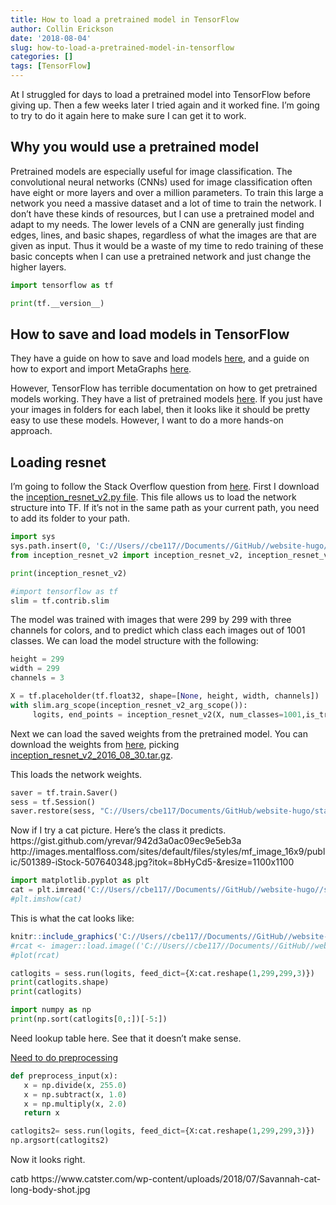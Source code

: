 ```yaml
---
title: How to load a pretrained model in TensorFlow
author: Collin Erickson
date: '2018-08-04'
slug: how-to-load-a-pretrained-model-in-tensorflow
categories: []
tags: [TensorFlow]
---
```


At I struggled for days to load a pretrained model into
TensorFlow before giving up.
Then a few weeks later I tried again and it worked fine.
I'm going to try to do it again here to make sure
I can get it to work.

## Why you would use a pretrained model

Pretrained models are especially useful for image classification.
The convolutional neural networks (CNNs) used for image classification
often have eight or more layers and over a million parameters.
To train this large a network you need a massive dataset
and a lot of time to train the network.
I don't have these kinds of resources,
but I can use a pretrained model and adapt to my needs.
The lower levels of a CNN are generally just finding
edges, lines, and basic shapes, regardless of what the
images are that are given as input.
Thus it would be a waste of my time to redo training of
these basic concepts when I can use a pretrained network
and just change the higher layers.

```python
import tensorflow as tf
```

```python
print(tf.__version__)
```

## How to save and load models in TensorFlow

They have a guide on how to save and load models
[here](https://www.tensorflow.org/guide/saved_model),
and a guide on how to export and import MetaGraphs
[here](https://www.tensorflow.org/api_guides/python/meta_graph).


However, TensorFlow has terrible documentation on how to get
pretrained models working.
They have a list of pretrained models
[here](https://github.com/tensorflow/models/tree/master/research/slim).
If you just have your images in folders for each label,
then it looks like it should be pretty easy to use these models.
However, I want to do a more hands-on approach.


## Loading resnet

I'm going to follow the Stack Overflow question from
[here](https://stackoverflow.com/questions/39969751/how-to-load-pre-trained-tensorflow-model-named-inception-by-google/43677411).
First I download the 
[inception_resnet_v2.py file](https://github.com/tensorflow/models/blob/master/research/slim/nets/inception_resnet_v2.py).
This file allows us to load the network structure into TF.
If it's not in the same path as your current path,
you need to add its folder to your path.

```python
import sys
sys.path.insert(0, 'C://Users//cbe117//Documents//GitHub//website-hugo//static//post//2018-08-04-how-to-load-a-pretrained-model-in-tensorflow')
from inception_resnet_v2 import inception_resnet_v2, inception_resnet_v2_arg_scope
```


```python
print(inception_resnet_v2)
```

```python
#import tensorflow as tf
slim = tf.contrib.slim
```


The model was trained with images that were 299 by 299
with three channels for colors, and to predict which class each
images out of 1001 classes.
We can load the model structure with the following:

```python
height = 299
width = 299
channels = 3

X = tf.placeholder(tf.float32, shape=[None, height, width, channels])
with slim.arg_scope(inception_resnet_v2_arg_scope()):
     logits, end_points = inception_resnet_v2(X, num_classes=1001,is_training=False)
```


Next we can load the saved weights from the pretrained model.
You can download the weights from 
[here](https://github.com/tensorflow/models/tree/master/research/slim),
picking [inception_resnet_v2_2016_08_30.tar.gz](http://download.tensorflow.org/models/inception_resnet_v2_2016_08_30.tar.gz).

This loads the network weights.

```python
saver = tf.train.Saver()
sess = tf.Session()
saver.restore(sess, "C://Users/cbe117/Documents/GitHub/website-hugo/static/post/2018-08-04-how-to-load-a-pretrained-model-in-tensorflow/inception_resnet_v2_2016_08_30.ckpt")
```


Now if I try a cat picture.
Here's the class it predicts.
https://gist.github.com/yrevar/942d3a0ac09ec9e5eb3a
http://images.mentalfloss.com/sites/default/files/styles/mf_image_16x9/public/501389-iStock-507640348.jpg?itok=8bHyCd5-&resize=1100x1100
```python
import matplotlib.pyplot as plt
cat = plt.imread('C://Users//cbe117//Documents//GitHub//website-hugo//static//post//2018-08-04-how-to-load-a-pretrained-model-in-tensorflow//cat299.jpg')
#plt.imshow(cat)
```

This is what the cat looks like:

```r
knitr::include_graphics('C://Users//cbe117//Documents//GitHub//website-hugo//static//post//2018-08-04-how-to-load-a-pretrained-model-in-tensorflow//cat299.jpg')
#rcat <- imager::load.image(('C://Users//cbe117//Documents//GitHub//website-hugo//static//post//2018-08-04-how-to-load-a-pretrained-model-in-tensorflow//cat.jpg'))
#plot(rcat)
```

<!-- ```{python} -->
<!-- #import cv2 -->
<!-- #cat2 = cv2.imread('C://Users//cbe117//Documents//GitHub//website-hugo//static//post//2018-08-04-how-to-load-a-pretrained-model-in-tensorflow//cat.jpg') -->
<!-- #cv2.imshow(cat2) -->
<!-- ``` -->


<!-- The input must be 299 by 299: -->

<!-- ```{python} -->
<!-- cat299 = cat[500:800, 200:500] -->
<!-- ``` -->

```python
catlogits = sess.run(logits, feed_dict={X:cat.reshape(1,299,299,3)})
print(catlogits.shape)
print(catlogits)
```

```python
import numpy as np
print(np.sort(catlogits[0,:])[-5:])
```


Need lookup table here.
See that it doesn't make sense.

[Need to do preprocessing](https://github.com/kentsommer/keras-inceptionV4/issues/5)

```python
def preprocess_input(x): 
   x = np.divide(x, 255.0) 
   x = np.subtract(x, 1.0) 
   x = np.multiply(x, 2.0) 
   return x

catlogits2= sess.run(logits, feed_dict={X:cat.reshape(1,299,299,3)})
np.argsort(catlogits2)
```
Now it looks right.

catb
https://www.catster.com/wp-content/uploads/2018/07/Savannah-cat-long-body-shot.jpg

